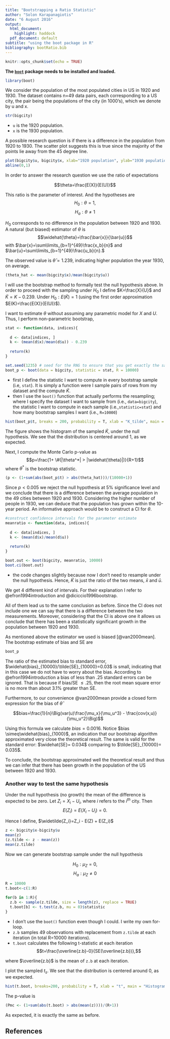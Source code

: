 ```yaml
---
title: "Bootstrapping a Ratio Statistic"
author: "Solon Karapanagiotis"
date: "6 August 2016"
output:
  html_document:
    highlight: haddock
  pdf_document: default
subtitle: "using the boot package in R"
bibliography: bootRatio.bib
---
```


```r
knitr::opts_chunk$set(echo = TRUE)
```

**The [`boot`](https://cran.r-project.org/web/packages/boot/boot.pdf) package needs to be installed and loaded.**

```r
library(boot)
```

We consider the population of the most populated cities in US in 1920 and 1930. The dataset contains n=49 data pairs, each corresponding to a US city, the pair being the populations of the city (in 1000's), which we denote by u and x. 

```r
str(bigcity)
```

* `u` is the 1920 population.
* `x` is the 1930 population.

A possible research question is if there is a difference in the population from 1920 to 1930. The scatter plot suggests this is true since the majority of the points lie away from the 45 degree line.

```r
plot(bigcity$u, bigcity$x, xlab="1920 population", ylab="1930 population", main="Population (in 1000's) year 1930 vs 1920") 
abline(0,1)
```

In order to answer the research question we use the ratio of expectations

$$\theta=\frac{E(X)}{E(U)}$$

This ratio is the parameter of interest. And the hypotheses are 
$$H_0:\theta=1, $$
$$H_a:\theta\neq1$$

$H_0$ corresponds to no difference in the population between 1920 and 1930. A natural (but biased) estimator of $\theta$ is 
$$\widehat{\theta}=\frac{\bar{x}}{\bar{u}}$$ with 
$\bar{x}=\sum\limits_{b=1}^{49}\frac{x_b}{n}$ and $\bar{u}=\sum\limits_{b=1}^{49}\frac{u_b}{n}.$

The observed value is $\widehat{\theta}=1.239$, indicating higher population the year 1930, on average.

```r
(theta_hat <- mean(bigcity$x)/mean(bigcity$u))
```

I will use the bootstrap method to formally test the null hypothesis above. In order to proceed with the sampling under $H_0$ I define $K=\frac{X}{U}$ and $\widetilde{K}=K-0.239$. Under $H_0: E(\widetilde{K})=1$ (using the first order approximation $E(K)=\frac{E(X)}{E(U)}$).

I want to estimate $\theta$ without assuming any parametric model for $X$ and $U$. Thus, I perform non-parametric bootstrap,

```r
stat <- function(data, indices){
  
  d <- data[indices, ]
  k <- (mean(d$x)/mean(d$u)) - 0.239 
  
  return(k)
}

set.seed(1235) # seed for the RNG to ensure that you get exactly the same results as here
boot_p <- boot(data = bigcity, statistic = stat, R = 10000) 
```

* first I define the statistic I want to compute in every bootstrap sample (i.e, `stat`). It is simply a function were I sample pairs of rows from my dataset and the compute $\widetilde{K}$. 
* then I use the `boot()` function that actually performs the resampling; where I specify the dataset I want to sample from (i.e., `data=bigcity`), the statistic I want to compute in each sample (i.e.,`statistic=stat`) and how many bootstrap samples I want (i.e., `R=10000`)

```r
hist(boot_p$t, breaks = 200, probability = T, xlab = "K_tilde", main = "Histogram of 10000 nonparametric bootstrap replications of K_tilde")
```

The figure shows the histogram of the sampled $\widetilde{K}$, under the null hypothesis. We see that the distribution is centered around 1, as we expected.

Next, I compute the Monte Carlo p-value as 
$$p=\frac{1+ \#(|\theta^*| > |\widehat{\theta}|)}{R+1}$$
where $\theta^*$ is the bootstrap statistic.

```r
(p <- (1+sum(abs(boot_p$t) > abs(theta_hat)))/(10000+1))
```

Since $p<0.005$ we reject the null hypothesis at 5\% significance level and we conclude that there is a difference between the average population in the 49 cities between 1920 and 1930. Considering the higher number of people in 1930, we can deduce that the population has grown within the 10-year period. An informative approach would be to construct a CI for $\theta$. 

```r
#construct confidence intervals for the parameter estimate
meanratio <- function(data, indices){
  
  d <- data[indices, ]
  k <- (mean(d$x)/mean(d$u)) 
  
  return(k)
}

boot.out <- boot(bigcity, meanratio, 10000)
boot.ci(boot.out)
```

* the code changes slightly because now I don't need to resample under the null hypothesis. Hence, $\widetilde{K}$ is just the ratio of the two means, $\bar{x}$ and $\bar{u}$. 

We get 4 different kind of intervals. For their explanation I refer to @efron1994introduction and @diciccio1996bootstrap.

All of them lead us to the same conclusion as before. Since the CI does not include one we can say that there is a difference between the two measurements. Moreover, considering that the CI is above one it allows us conclude that there has been a statistically significant growth in the population between 1920 and 1930.


As mentioned above the estimator we used is biased [@van2000mean]. The bootstrap estimate of bias and SE are

```r
boot_p
```

The ratio of the estimated bias to standard error, $\widehat{bias}_{10000}/\tilde{SE}_{10000}=0.03$ is small, indicating that in this case we do not have to worry about the bias. According to @efron1994introduction a bias of less than .25 standard errors can be ignored. That is because if bias/SE $\leq{.25}$, then the root mean square error is no more than about 3.1% greater than SE.

Furthermore, to our convenience @van2000mean provide a closed form expression for the bias of $\widehat{\theta}$

$$bias=\frac{1}{n}\Big(var(u)\frac{\mu_x}{\mu_u^3} - \frac{cov(x,u)}{\mu_u^2}\Big)$$

Using this formula we calculate $bias= 0.0016$. Notice $bias \simeq\widehat{bias}_{1000}$, an indication that our bootstrap algorithm approximated very close the theoretical result. The same is valid for the standard error: $\widehat{SE}= 0.034$ comparing to $\tilde{SE}_{10000}= 0.035$.

To conclude, the bootstrap approximated well the theoretical result and thus we can infer that there has been growth in the population of the US between 1920 and 1930. 

### Another way to test the same hypothesis

Under the null hypothesis (no growth) the mean of the difference is expected to be zero. Let 
$Z_i= X_i-U_i$, where $i$ refers to the $i^{th}$ city. Then 
$$E(Z_i)=E(X_i-U_i)=0.$$

Hence I define, $\widetilde{Z_i}=Z_i - E(Z) + E(Z_i)$

```r
z <- bigcity$x-bigcity$u
mean(z)
(z.tilde <- z - mean(z))
mean(z.tilde)
```

Now we can generate bootstrap sample under the null hypothesis

$$H_0:\mu_Z=0,$$
$$H_a:\mu_Z \neq 0$$

```r
R = 10000
t.boot<-c(1:R)

for(b in 1:R){
  z.b <- sample(z.tilde, size = length(z), replace = TRUE)
  t.boot[b] <- t.test(z.b, mu = 0)$statistic
}

```

* I don't use the `boot()` function even though I could. I write my own for-loop. 
* `z.b` samples 49 observations with replacement from `z.tilde` at each iteration (in total R=10000 iterations). 
* `t.boot` calculates the following t-statistic at each iteration
$$t=\frac{\overline{z.b}-0}{SE(\overline{z.b})},$$

where $\overline{z.b}$ is the mean of `z.b` at each iteration. 

I plot the sampled $t_s$. We see that the distribution is centered around 0, as we expected.

```r
hist(t.boot, breaks=200, probability = T, xlab = "t", main = "Histogram of 10000 nonparametric bootstrap replications of t-stat")
```

The p-value is 
```r
(Pmc <- (1+sum(abs(t.boot) > abs(mean(z))))/(R+1)) 
```

As expected, it is exactly the same as before. 

## References

